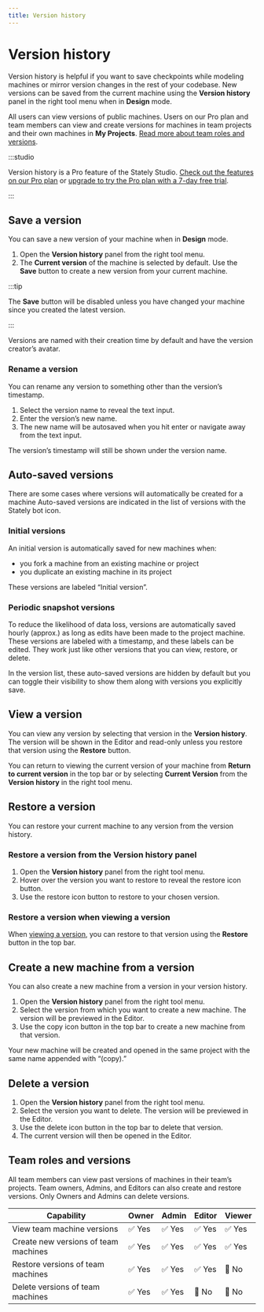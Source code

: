 ```yaml
---
title: Version history
---
```


# Version history

Version history is helpful if you want to save checkpoints while modeling machines or mirror version changes in the rest of your codebase. New versions can be saved from the current machine using the **Version history** panel in the right tool menu when in **Design** mode.

All users can view versions of public machines. Users on our Pro plan and team members can view and create versions for machines in team projects and their own machines in **My Projects**. [Read more about team roles and versions](#team-roles-and-versions).

:::studio

Version history is a Pro feature of the Stately Studio. [Check out the features on our Pro plan](/studio-pro-plan.mdx) or [upgrade to try the Pro plan with a 7-day free trial](https://stately.ai/registry/billing).

:::

## Save a version

You can save a new version of your machine when in **Design** mode.

1. Open the **Version history** panel from the right tool menu.
2. The **Current version** of the machine is selected by default. Use the **Save** button to create a new version from your current machine.

:::tip

The **Save** button will be disabled unless you have changed your machine since you created the latest version.

:::

Versions are named with their creation time by default and have the version creator’s avatar.

<p>
  <ThemedImage
    alt="Version history panel opened from the right tool menu showing a list of versions."
    sources={{
      light: '/assets/versions/version-toolbox.png',
      dark: '/assets/versions/version-toolbox-dm.png',
    }}
  />
</p>

### Rename a version

You can rename any version to something other than the version’s timestamp.

1. Select the version name to reveal the text input.
2. Enter the version’s new name.
3. The new name will be autosaved when you hit enter or navigate away from the text input.

<p>
  <ThemedImage
    alt="Selecting a version name in the Version history panel, showing the text input for the new name."
    sources={{
      light: '/assets/versions/version-rename.png',
      dark: '/assets/versions/version-rename-dm.png',
    }}
  />
</p>

The version’s timestamp will still be shown under the version name.

## Auto-saved versions

There are some cases where versions will automatically be created for a machine Auto-saved versions are indicated in the list of versions with the Stately bot icon.

### Initial versions

An initial version is automatically saved for new machines when:

- you fork a machine from an existing machine or project
- you duplicate an existing machine in its project

These versions are labeled “Initial version”.

### Periodic snapshot versions

To reduce the likelihood of data loss, versions are automatically saved hourly (approx.) as long as edits have been made to the project machine. These versions are labeled with a timestamp, and these labels can be edited. They work just like other versions that you can view, restore, or delete.

In the version list, these auto-saved versions are hidden by default but you can toggle their visibility to show them along with versions you explicitly save.

## View a version

You can view any version by selecting that version in the **Version history**. The version will be shown in the Editor and read-only unless you restore that version using the **Restore** button.

<p>
  <ThemedImage
    alt="A version previewed in the Editor which highlights the top bar to show you’re in preview mode."
    sources={{
      light: '/assets/versions/version-preview.png',
      dark: '/assets/versions/version-preview-dm.png',
    }}
  />
</p>

You can return to viewing the current version of your machine from **Return to current version** in the top bar or by selecting **Current Version** from the **Version history** in the right tool menu.

## Restore a version

You can restore your current machine to any version from the version history.

### Restore a version from the **Version history** panel

1. Open the **Version history** panel from the right tool menu.
2. Hover over the version you want to restore to reveal the restore icon button.
3. Use the restore icon button to restore to your chosen version.

<p>
  <ThemedImage
    alt="Version history panel with the restore icon revealed on hover."
    sources={{
      light: '/assets/versions/version-restore.png',
      dark: '/assets/versions/version-restore-dm.png',
    }}
  />
</p>

### Restore a version when viewing a version

When [viewing a version](#view-a-version), you can restore to that version using the **Restore** button in the top bar.

<p>
  <ThemedImage
    alt="A version previewed in the Editor with an arrow pointing to the Restore button."
    sources={{
      light: '/assets/versions/version-restore-button.png',
      dark: '/assets/versions/version-restore-button-dm.png',
    }}
  />
</p>

## Create a new machine from a version

You can also create a new machine from a version in your version history.

1. Open the **Version history** panel from the right tool menu.
2. Select the version from which you want to create a new machine. The version will be previewed in the Editor.
3. Use the copy icon button in the top bar to create a new machine from that version.

<p>
  <ThemedImage
    alt="A version previewed in the Editor with an arrow pointing to the Copy button."
    sources={{
      light: '/assets/versions/version-copy.png',
      dark: '/assets/versions/version-copy-dm.png',
    }}
  />
</p>

Your new machine will be created and opened in the same project with the same name appended with “(copy).”

## Delete a version

1. Open the **Version history** panel from the right tool menu.
2. Select the version you want to delete. The version will be previewed in the Editor.
3. Use the delete icon button in the top bar to delete that version.
4. The current version will then be opened in the Editor.

<p>
  <ThemedImage
    alt="A version previewed in the Editor with an arrow pointing to the Delete button."
    sources={{
      light: '/assets/versions/version-delete.png',
      dark: '/assets/versions/version-delete-dm.png',
    }}
  />
</p>

## Team roles and versions

All team members can view past versions of machines in their team’s projects. Team owners, Admins, and Editors can also create and restore versions. Only Owners and Admins can delete versions.

| Capability                           | Owner  | Admin  | Editor | Viewer |
| ------------------------------------ | ------ | ------ | ------ | ------ |
| View team machine versions           | ✅ Yes | ✅ Yes | ✅ Yes | ✅ Yes |
| Create new versions of team machines | ✅ Yes | ✅ Yes | ✅ Yes | ✅ Yes |
| Restore versions of team machines    | ✅ Yes | ✅ Yes | ✅ Yes | 🚫 No  |
| Delete versions of team machines     | ✅ Yes | ✅ Yes | 🚫 No  | 🚫 No  |
